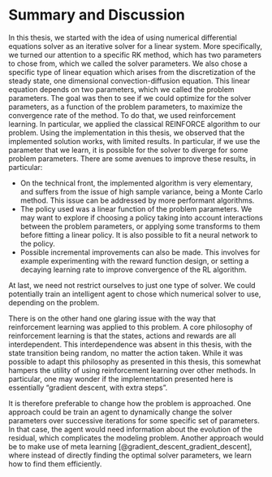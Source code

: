 # Summary and Discussion

In this thesis, we started  with the idea of using numerical differential equations solver as an iterative solver for a linear system. More specifically, we turned our attention to a specific RK  method, which has two parameters to chose from, which we called the solver parameters. We also chose a specific type of linear equation which arises from the discretization of the steady state, one dimensional convection-diffusion equation. This linear equation depends on two parameters, which we called the problem parameters. The goal was then to see if we could optimize for the solver parameters, as a function of the problem parameters, to maximize the convergence rate of the method. To do that, we used reinforcement learning. In particular, we applied the classical REINFORCE algorithm to our problem. Using the implementation in this thesis, we observed that the implemented solution works, with limited results. In particular, if we use the parameter that we learn, it is possible for the solver to diverge for some problem parameters. There are some avenues to improve these results, in particular: 

- On the technical front, the implemented algorithm is very elementary, and suffers from the issue of high sample variance, being a Monte Carlo method. This issue can be addressed by more performant algorithms.
- The policy used was a linear function of the problem parameters. We may want to explore if choosing a policy taking into account interactions between the problem parameters, or applying some transforms to them before fitting a linear policy. It is also possible to fit a neural network to the policy.
- Possible incremental improvements can also be made. This involves for example experimenting with the reward function design, or setting a decaying learning rate to improve convergence of the RL algorithm.

At last, we need not restrict ourselves to just one type of solver. We could potentially train an intelligent agent to chose which numerical solver to use, depending on the problem. 

There is on the other hand one glaring issue with the way that reinforcement learning was applied to this problem. A core philosophy of reinforcement learning is that the states, actions and rewards are all interdependent. This interdependence was absent in this thesis, with the state transition being random, no matter the action taken. While it was possible to adapt this philosophy as presented in this thesis, this somewhat hampers the utility of using reinforcement learning over other methods. In particular, one may wonder if the implementation presented here is essentially "gradient descent, with extra steps". 

It is therefore preferable to change how the problem is approached. One approach could be train an agent to dynamically change the solver parameters over successive iterations for some specific set of parameters. In that case, the agent would need information about the evolution of the residual, which complicates the modeling problem. Another approach would be to make use of meta learning [@gradient_descent_gradient_descent], where instead of directly finding the optimal solver parameters, we learn how to find them efficiently.   

